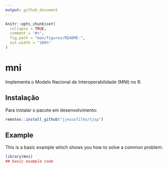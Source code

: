 ```yaml
---
output: github_document
---
```


<!-- README.md is generated from README.Rmd. Please edit that file -->

```r
knitr::opts_chunk$set(
  collapse = TRUE,
  comment = "#>",
  fig.path = "man/figures/README-",
  out.width = "100%"
)
```

# mni

<!-- badges: start -->
<!-- badges: end -->

Implementa o Modelo Nacional de Interoperabilidade (MNI) no R.

## Instalação

Para instalar o pacote em desenvolvimento:

``` r
remotes::install_github("jjesusfilho/tjsp")
```

## Example

This is a basic example which shows you how to solve a common problem:

```r
library(mni)
## basic example code
```
